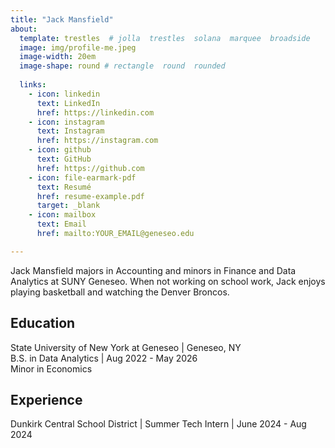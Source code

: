 ```yaml
---
title: "Jack Mansfield" 
about:
  template: trestles  # jolla  trestles  solana  marquee  broadside
  image: img/profile-me.jpeg
  image-width: 20em
  image-shape: round # rectangle  round  rounded
  
  links:
    - icon: linkedin
      text: LinkedIn
      href: https://linkedin.com
    - icon: instagram
      text: Instagram
      href: https://instagram.com
    - icon: github
      text: GitHub
      href: https://github.com
    - icon: file-earmark-pdf
      text: Resumé
      href: resume-example.pdf
      target: _blank
    - icon: mailbox
      text: Email
      href: mailto:YOUR_EMAIL@geneseo.edu

---
```



Jack Mansfield majors in Accounting and minors in Finance and Data Analytics at SUNY Geneseo. When not working on school work, Jack enjoys playing basketball and watching the Denver Broncos.

## Education

State University of New York at Geneseo | Geneseo, NY <br>
B.S. in Data Analytics | Aug 2022 - May 2026 <br>
Minor in Economics

## Experience

Dunkirk Central School District | Summer Tech Intern | June 2024 - Aug 2024



